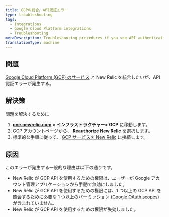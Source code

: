 ```yaml
---
title: GCPの統合。API認証エラー
type: troubleshooting
tags:
  - Integrations
  - Google Cloud Platform integrations
  - Troubleshooting
metaDescription: Troubleshooting procedures if you see API authentication errors when integrating Google Cloud Platform services with New Relic Infrastructure.
translationType: machine
---
```


## 問題

[Google Cloud Platform (GCP) のサービス](/docs/introduction-google-cloud-platform-integrations) と New Relic を統合したいが、API 認証エラーが発生する。

## 解決策

問題を解決するために

1. [**one.newrelic.com**](http://one.newrelic.com) **> インフラストラクチャー> GCP** に移動します。
2. GCP アカウントページから、 **Reauthorize New Relic** を選択します。
3. 標準的な手順に従って、 [GCP サービスを New Relic](/docs/infrastructure/google-cloud-platform-integrations/get-started/connect-google-cloud-platform-services-new-relic/#connect) に接続します。

## 原因

このエラーが発生する一般的な理由は以下の通りです。

* New Relic が GCP API を使用するための権限は、ユーザーが Google アカウント管理アプリケーションから手動で無効にしました。
* New Relic が GCP API を使用するための権限には、1 つ以上の GCP API を照会するために必要な 1 つ以上のパーミッション ([Google OAuth scopes](https://developers.google.com/identity/protocols/googlescopes)) が含まれていません。
* New Relic が GCP API を使用するための権限が失効しました。